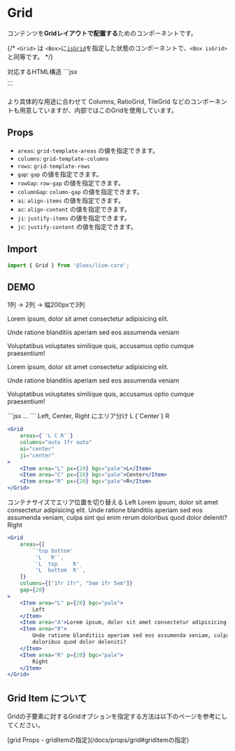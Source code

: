 
# Grid

コンテンツを**Gridレイアウトで配置する**ためのコンポーネントです。

{/* `<Grid>` は `<Box>`に[`isGrid`](/docs/layout-system/is-grid)を指定した状態のコンポーネントで、`<Box isGrid>`と同等です。 */}

<Demo>
	<Demo.Title>対応するHTML構造</Demo.Title>
	<Demo.Code>
	```jsx
	<div class="l--grid">...</div>
	```
	</Demo.Code>
</Demo>

より具体的な用途に合わせて Columns, RatioGrid, TileGrid などのコンポーネントも用意していますが、内部ではこのGridを使用しています。


## Props

- `areas`: `grid-template-areas` の値を指定できます。
- `columns`: `grid-template-columns`
- `rows`: `grid-template-rows`
- `gap`: `gap` の値を指定できます。
- `rowGap`: `row-gap` の値を指定できます。
- `columnGap`: `column-gap` の値を指定できます。
- `ai`: `align-items` の値を指定できます。
- `ac`: `align-content` の値を指定できます。
- `ji`: `justify-items` の値を指定できます。
- `jc`: `justify-content` の値を指定できます。



## Import

```js
import { Grid } from '@loos/lism-core';
```

## DEMO

<Demo className="has--box-guide">
	<Demo.Title>1列 → 2列 → 幅200pxで3列</Demo.Title>
	<Demo.Preview resize p={20}>
		<Grid columns={["1fr", "repeat(2, 1fr)", "repeat(3, 200px)"]} jc="center" gap={20} lismState={["has--itemGuide"]}>
			<p>Lorem ipsum, dolor sit amet consectetur adipisicing elit.</p>
			<p>Unde ratione blanditiis aperiam sed eos assumenda veniam</p>
			<p>Voluptatibus voluptates similique quis, accusamus optio cumque praesentium!</p>
			<p>Lorem ipsum, dolor sit amet consectetur adipisicing elit.</p>
			<p>Unde ratione blanditiis aperiam sed eos assumenda veniam</p>
			<p>Voluptatibus voluptates similique quis, accusamus optio cumque praesentium!</p>
		</Grid>
	</Demo.Preview>
	<Demo.Code>
	```jsx
	<Grid columns={["1fr", "repeat(2, 1fr)", "repeat(3, 200px)"]} jc="center" gap={20}>
		...
	</Grid>
	```
	</Demo.Code>
</Demo>



<Demo className="has--box-guide">
	<Demo.Title>Left, Center, Right にエリア分け</Demo.Title>
	<Demo.Preview resize p={20}>
		<Grid
			areas={`'L C R'`}
			columns="auto 1fr auto"
			ai="center"
			ji="center"
		>
			<Item area="L" px={20} bgc="pale">L</Item>
			<Item area="C" px={20} bgc="pale">{`Center`}</Item>
			<Item area="R" px={20} bgc="pale">R</Item>
		</Grid>
	</Demo.Preview>
</Demo>


```jsx
<Grid
	areas={`'L C R'`}
	columns="auto 1fr auto"
	ai="center"
	ji="center"
>
	<Item area="L" px={20} bgc="pale">L</Item>
	<Item area="C" px={20} bgc="pale">Center</Item>
	<Item area="R" px={20} bgc="pale">R</Item>
</Grid>
```


<Demo className="has--box-guide">
	<Demo.Title>コンテナサイズでエリア位置を切り替える</Demo.Title>
	<Demo.Preview resize p={20}>
		<Grid
			areas={[
				`'top bottom'
				 'L   R'`,
				`'L  top     R'
				 'L  bottom  R'`,
			]}
			columns={["1fr 1fr", "5em 1fr 5em"]}
			gap={20}
		>
			<Item area="L" p={20} bgc="pale">
				Left
			</Item>
			<Item area="top">Lorem ipsum, dolor sit amet consectetur adipisicing elit.</Item>
			<Item area="bottom">
				Unde ratione blanditiis aperiam sed eos assumenda veniam, culpa sint qui enim rerum
				doloribus quod dolor deleniti?
			</Item>
			<Item area="R" p={20} bgc="pale">
				Right
			</Item>
		</Grid>
	</Demo.Preview>
</Demo>


```jsx
<Grid
	areas={[
		`'top bottom'
		 'L   R'`,
		`'L  top     R'
		 'L  bottom  R'`,
	]}
	columns={["1fr 1fr", "5em 1fr 5em"]}
	gap={20}
>
	<Item area="L" p={20} bgc="pale">
		Left
	</Item>
	<Item area="A">Lorem ipsum, dolor sit amet consectetur adipisicing elit.</Item>
	<Item area="B">
		Unde ratione blanditiis aperiam sed eos assumenda veniam, culpa sint qui enim rerum
		doloribus quod dolor deleniti?
	</Item>
	<Item area="R" p={20} bgc="pale">
		Right
	</Item>
</Grid>
```


## Grid Item について
Gridの子要素に対するGridオプションを指定する方法は以下のページを参考にしてください。

<Reference>
[grid Props - griditemの指定](/docs/props/grid#griditemの指定)
</Reference>

